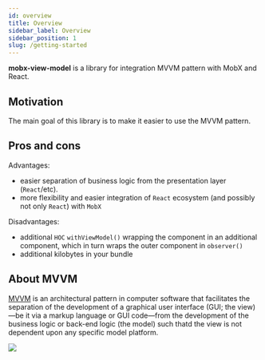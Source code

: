 ```yaml
---
id: overview
title: Overview
sidebar_label: Overview
sidebar_position: 1
slug: /getting-started
---
```

**mobx-view-model** is a library for integration MVVM pattern with MobX and React.  

## Motivation  

The main goal of this library is to make it easier to use the MVVM pattern.  

## Pros and cons  

Advantages:  
 - easier separation of business logic from the presentation layer (`React`/etc).  
 - more flexibility and easier integration of `React` ecosystem (and possibly not only `React`) with `MobX`  

Disadvantages:  
 - additional `HOC` `withViewModel()` wrapping the component in an additional component, which in turn wraps the outer component in `observer()`  
 - additional kilobytes in your bundle  

## About MVVM  

[MVVM](https://en.wikipedia.org/wiki/Model%E2%80%93view%E2%80%93viewmodel) is an architectural pattern in computer software that facilitates the separation of the development of a graphical user interface (GUI; the view)—be it via a markup language or GUI code—from the development of the business logic or back-end logic (the model) such thatd
the view is not dependent upon any specific model platform.  

![](./assets/mvvm.png)  
